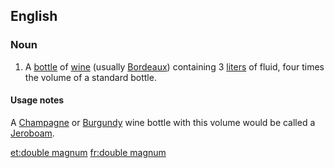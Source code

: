==English==
===Noun===
{{en-noun|head=[[double]] [[magnum]]}}
# A [[bottle]] of [[wine]] (usually [[Bordeaux]]) containing 3 [[liter]]s of fluid, four times the volume of a standard bottle.

====Usage notes====
A [[Champagne]] or [[Burgundy]] wine bottle with this volume would be called a [[Jeroboam]].

[[et:double magnum]]
[[fr:double magnum]]